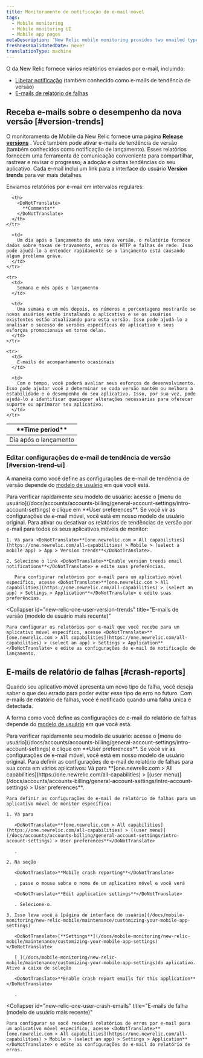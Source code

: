 ```yaml
---
title: Monitoramento de notificação de e-mail móvel
tags:
  - Mobile monitoring
  - Mobile monitoring UI
  - Mobile app pages
metaDescription: 'New Relic mobile monitoring provides two emailed types of reports: version trend emails (aka release notifications) and crash report emails.'
freshnessValidatedDate: never
translationType: machine
---
```


O <InlinePopover type="mobile"/>da New Relic fornece vários relatórios enviados por e-mail, incluindo:

* [Liberar notificação](#version-trends) (também conhecido como e-mails de tendência de versão)
* [E-mails de relatório de falhas](#crash-reports)

## Receba e-mails sobre o desempenho da nova versão [#version-trends]

O monitoramento de Mobile da New Relic fornece uma página [<DoNotTranslate>**Release versions**</DoNotTranslate>](/docs/mobile-monitoring/mobile-monitoring-ui/mobile-app-pages/release-versions-page) . Você também pode ativar e-mails de tendência de versão (também conhecidos como notificação de lançamento). Esses relatórios fornecem uma ferramenta de comunicação conveniente para compartilhar, rastrear e revisar o progresso, a adoção e outras tendências do seu aplicativo. Cada e-mail inclui um link para a interface do usuário <DoNotTranslate>**Version trends**</DoNotTranslate> para ver mais detalhes.

Enviamos relatórios por e-mail em intervalos regulares:

<table>
  <thead>
    <tr>
      <th style={{ width: "200px" }}>
        <DoNotTranslate>
          **Time period**
        </DoNotTranslate>
      </th>

      <th>
        <DoNotTranslate>
          **Comments**
        </DoNotTranslate>
      </th>
    </tr>
  </thead>

  <tbody>
    <tr>
      <td>
        Dia após o lançamento
      </td>

      <td>
        Um dia após o lançamento de uma nova versão, o relatório fornece dados sobre taxas de travamento, erros de HTTP e falhas de rede. Isso pode ajudá-lo a entender rapidamente se o lançamento está causando algum problema grave.
      </td>
    </tr>

    <tr>
      <td>
        Semana e mês após o lançamento
      </td>

      <td>
        Uma semana e um mês depois, os números e porcentagens mostrarão se novos usuários estão instalando o aplicativo e se os usuários existentes estão atualizando para esta versão. Isso pode ajudá-lo a analisar o sucesso de versões específicas do aplicativo e seus esforços promocionais em torno delas.
      </td>
    </tr>

    <tr>
      <td>
        E-mails de acompanhamento ocasionais
      </td>

      <td>
        Com o tempo, você poderá avaliar seus esforços de desenvolvimento. Isso pode ajudar você a determinar se cada versão mantém ou melhora a estabilidade e o desempenho do seu aplicativo. Isso, por sua vez, pode ajudá-lo a identificar quaisquer alterações necessárias para oferecer suporte ou aprimorar seu aplicativo.
      </td>
    </tr>
  </tbody>
</table>

### Editar configurações de e-mail de tendência de versão [#version-trend-ui]

A maneira como você define as configurações de e-mail de tendência de versão depende do [modelo de usuário](/docs/accounts/original-accounts-billing/original-users-roles/overview-user-models) em que você está.

<Callout variant="tip">
  Para verificar rapidamente seu modelo de usuário: acesse o [menu do usuário](/docs/accounts/accounts-billing/general-account-settings/intro-account-settings) e clique em <DoNotTranslate>**User preferences**</DoNotTranslate>. Se você vir as configurações de e-mail móvel, você está em nosso modelo de usuário original.
</Callout>

<CollapserGroup>
  <Collapser
    id="original-user-version-trends"
    title="E-mails de versão (modelo de usuário original)"
  >
    Para ativar ou desativar os relatórios de tendências de versão por e-mail para todos os seus aplicativos móveis de monitor:

    1. Vá para <DoNotTranslate>**[one.newrelic.com > All capabilities](https://one.newrelic.com/all-capabilities) > Mobile > (select a mobile app) > App > Version trends**</DoNotTranslate>.

    2. Selecione o link <DoNotTranslate>**Enable version trends email notifications**</DoNotTranslate> e edite suas preferências.

       Para configurar relatórios por e-mail para um aplicativo móvel específico, acesse <DoNotTranslate>**[one.newrelic.com > All capabilities](https://one.newrelic.com/all-capabilities) > (select an app) > Settings > Application**</DoNotTranslate> e edite suas preferências.
  </Collapser>

  <Collapser
    id="new-relic-one-user-version-trends"
    title="E-mails de versão (modelo de usuário mais recente)"
  >
    Para configurar os relatórios por e-mail que você recebe para um aplicativo móvel específico, acesse <DoNotTranslate>**[one.newrelic.com > All capabilities](https://one.newrelic.com/all-capabilities) > (select an app) > Settings > Application**</DoNotTranslate> e edite as configurações de e-mail de notificação de lançamento.
  </Collapser>
</CollapserGroup>

## E-mails de relatório de falhas [#crash-reports]

Quando seu aplicativo móvel apresenta um novo tipo de falha, você deseja saber o que deu errado para poder evitar esse tipo de erro no futuro. Com e-mails de relatório de falhas, você é notificado quando uma falha única é detectada.

A forma como você define as configurações de e-mail do relatório de falhas depende do [modelo de usuário](/docs/accounts/original-accounts-billing/original-users-roles/overview-user-models) em que você está.

<Callout variant="tip">
  Para verificar rapidamente seu modelo de usuário: acesse o [menu do usuário](/docs/accounts/accounts-billing/general-account-settings/intro-account-settings) e clique em <DoNotTranslate>**User preferences**</DoNotTranslate>. Se você vir as configurações de e-mail móvel, você está em nosso modelo de usuário original.
</Callout>

<CollapserGroup>
  <Collapser
    id="original-user-crash-emails"
    title="E-mails de falha (modelo de usuário original)"
  >
    Para definir as configurações de e-mail de relatório de falhas para sua conta em vários aplicativos: Vá para <DoNotTranslate>**[one.newrelic.com > All capabilities](https://one.newrelic.com/all-capabilities) > [(user menu)](/docs/accounts/accounts-billing/general-account-settings/intro-account-settings) > User preferences**</DoNotTranslate>.

    Para definir as configurações de e-mail de relatório de falhas para um aplicativo móvel de monitor específico:

    1. Vá para

       <DoNotTranslate>**[one.newrelic.com > All capabilities](https://one.newrelic.com/all-capabilities) > [(user menu)](/docs/accounts/accounts-billing/general-account-settings/intro-account-settings) > User preferences**</DoNotTranslate>

       .

    2. Na seção

       <DoNotTranslate>**Mobile crash reporting**</DoNotTranslate>

       , passe o mouse sobre o nome de um aplicativo móvel e você verá

       <DoNotTranslate>**Edit application settings**</DoNotTranslate>

       . Selecione-o.

    3. Isso leva você à [página de interface do usuário](/docs/mobile-monitoring/new-relic-mobile/maintenance/customizing-your-mobile-app-settings)

       <DoNotTranslate>[**Settings**](/docs/mobile-monitoring/new-relic-mobile/maintenance/customizing-your-mobile-app-settings)</DoNotTranslate>

       [ ](/docs/mobile-monitoring/new-relic-mobile/maintenance/customizing-your-mobile-app-settings)do aplicativo. Ative a caixa de seleção

       <DoNotTranslate>**Enable crash report emails for this application**</DoNotTranslate>

       .
  </Collapser>

  <Collapser
    id="new-relic-one-user-crash-emails"
    title="E-mails de falha (modelo de usuário mais recente)"
  >
    Para configurar se você receberá relatórios de erros por e-mail para um aplicativo móvel específico, acesse <DoNotTranslate>**[one.newrelic.com > All capabilities](https://one.newrelic.com/all-capabilities) > Mobile > (select an app) > Settings > Application**</DoNotTranslate> e edite as configurações de e-mail do relatório de erros.
  </Collapser>
</CollapserGroup>